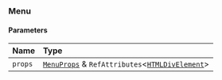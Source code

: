 ### Menu

#### Parameters

| Name    | Type                                                                                                                                        |
| :------ | :------------------------------------------------------------------------------------------------------------------------------------------ |
| `props` | [`MenuProps`](/components/menu/props.md) & `RefAttributes`\<[`HTMLDivElement`](https://developer.mozilla.org/docs/Web/API/HTMLDivElement)\> |
